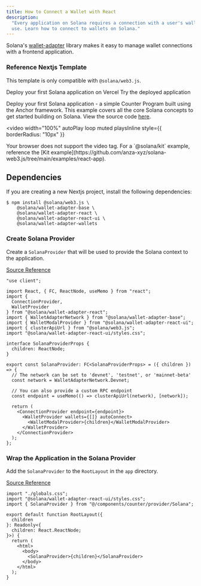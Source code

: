 ```yaml
---
title: How to Connect a Wallet with React
description:
  "Every application on Solana requires a connection with a user's wallet to
  use. Learn how to connect to wallets on Solana."
---
```


Solana's [wallet-adapter](https://github.com/anza-xyz/wallet-adapter) library
makes it easy to manage wallet connections with a frontend application.

### Reference Nextjs Template

This template is only compatible with `@solana/web3.js`.

<Cards>
  <Card
    title="Deploy on Vercel"
    href="https://vercel.com/new/clone?repository-url=https%3A%2F%2Fgithub.com%2Fsolana-developers%2Fanchor-web3js-nextjs&root-directory=frontend&demo-title=Anchor%20Web3.js%20Next.js%20Demo&demo-description=An%20example%20deployment%20of%20the%20Anchor%20Web3.js%20Next.js%20project.&demo-url=https%3A%2F%2Fanchor-web3js-nextjs.vercel.app%2F&project-name=anchor-web3js-nextjs&repository-name=anchor-web3js-nextjs"
  >
    Deploy your first Solana application on Vercel
  </Card>
  <Card
    title="Vercel Preview"
    href="https://anchor-web3js-nextjs-jade.vercel.app/"
  >
    Try the deployed application
  </Card>
</Cards>

Deploy your first Solana application - a simple Counter Program built using the
Anchor framework. This example covers all the core Solana concepts to get
started building on Solana. View the source code
[here](https://github.com/solana-developers/anchor-web3js-nextjs).

<Accordions>
<Accordion title="Application Demo">

<video
  width="100%"
  autoPlay
  loop
  muted
  playsInline
  style={{
    borderRadius: "10px"
  }}
>
  <source src="/assets/docs/counter.mp4" type="video/mp4" />
  Your browser does not support the video tag.
</video>

</Accordion>
</Accordions>

<Callout type="info">
  For a `@solana/kit` example, reference the [Kit
  example](https://github.com/anza-xyz/solana-web3.js/tree/main/examples/react-app).
</Callout>

## Dependencies

If you are creating a new Nextjs project, install the following dependencies:

```terminal
$ npm install @solana/web3.js \
    @solana/wallet-adapter-base \
    @solana/wallet-adapter-react \
    @solana/wallet-adapter-react-ui \
    @solana/wallet-adapter-wallets
```

### Create Solana Provider

Create a `SolanaProvider` that will be used to provide the Solana context to the
application.

[Source Reference](https://github.com/solana-developers/anchor-web3js-nextjs/blob/main/frontend/components/counter/provider/Solana.tsx)

```tsx title="Solana Provider"
"use client";

import React, { FC, ReactNode, useMemo } from "react";
import {
  ConnectionProvider,
  WalletProvider
} from "@solana/wallet-adapter-react";
import { WalletAdapterNetwork } from "@solana/wallet-adapter-base";
import { WalletModalProvider } from "@solana/wallet-adapter-react-ui";
import { clusterApiUrl } from "@solana/web3.js";
import "@solana/wallet-adapter-react-ui/styles.css";

interface SolanaProviderProps {
  children: ReactNode;
}

export const SolanaProvider: FC<SolanaProviderProps> = ({ children }) => {
  // The network can be set to 'devnet', 'testnet', or 'mainnet-beta'
  const network = WalletAdapterNetwork.Devnet;

  // You can also provide a custom RPC endpoint
  const endpoint = useMemo(() => clusterApiUrl(network), [network]);

  return (
    <ConnectionProvider endpoint={endpoint}>
      <WalletProvider wallets={[]} autoConnect>
        <WalletModalProvider>{children}</WalletModalProvider>
      </WalletProvider>
    </ConnectionProvider>
  );
};
```

### Wrap the Application in the Solana Provider

Add the `SolanaProvider` to the `RootLayout` in the `app` directory.

[Source Reference](https://github.com/solana-developers/anchor-web3js-nextjs/blob/main/frontend/app/layout.tsx)

```tsx title="Root Layout"
import "./globals.css";
import "@solana/wallet-adapter-react-ui/styles.css";
import { SolanaProvider } from "@/components/counter/provider/Solana";

export default function RootLayout({
  children
}: Readonly<{
  children: React.ReactNode;
}>) {
  return (
    <html>
      <body>
        <SolanaProvider>{children}</SolanaProvider>
      </body>
    </html>
  );
}
```

